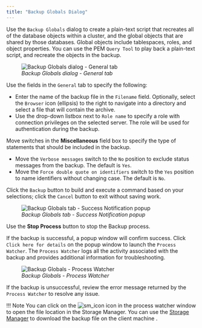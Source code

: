 ```yaml
---
title: "Backup Globals Dialog"
---
```


<div id="backup_globals_dialog" class="registered_link"></div>

Use the `Backup Globals` dialog to create a plain-text script that recreates all of the database objects within a cluster, and the global objects that are shared by those databases. Global objects include tablespaces, roles, and object properties. You can use the PEM `Query Tool` to play back a plain-text script, and recreate the objects in the backup.

<figure><img src="../images/backup_globals_general.png" class="align-center" alt="Backup Globals dialog - General tab" /><figcaption aria-hidden="true"><em>Backup Globals dialog - General tab</em></figcaption></figure>

Use the fields in the `General` tab to specify the following:

-   Enter the name of the backup file in the `Filename` field. Optionally, select the `Browser` icon (ellipsis) to the right to navigate into a directory and select a file that will contain the archive.
-   Use the drop-down listbox next to `Role name` to specify a role with connection privileges on the selected server. The role will be used for authentication during the backup.

Move switches in the **Miscellaneous** field box to specify the type of statements that should be included in the backup.

-   Move the `Verbose messages` switch to the `No` position to exclude status messages from the backup. The default is `Yes`.
-   Move the `Force double quote on identifiers` switch to the `Yes` position to name identifiers without changing case. The default is `No`.

Click the `Backup` button to build and execute a command based on your selections; click the `Cancel` button to exit without saving work.

<figure><img src="../images/backup_globals_messages.png" class="align-center" alt="Backup Globals tab - Success Notification popup" /><figcaption aria-hidden="true"><em>Backup Globals tab - Success Notification popup</em></figcaption></figure>

Use the **Stop Process** button to stop the Backup process.

If the backup is successful, a popup window will confirm success. Click `Click here for details` on the popup window to launch the `Process Watcher`. The `Process Watcher` logs all the activity associated with the backup and provides additional information for troubleshooting.

<figure><img src="../images/backup_globals_process_watcher.png" class="align-center" alt="Backup Globals - Process Watcher" /><figcaption aria-hidden="true"><em>Backup Globals - Process Watcher</em></figcaption></figure>

If the backup is unsuccessful, review the error message returned by the `Process Watcher` to resolve any issue.

!!! Note
    You can click on the ![sm_icon](../images/sm_icon.png) icon in the process watcher window to open the file location in the Storage Manager. You can use the [Storage Manager](05_storage_manager/#storage_manager) to download the backup file on the client machine .
